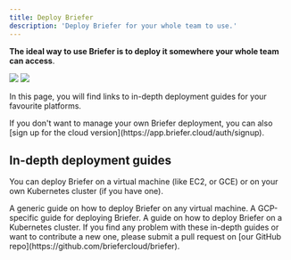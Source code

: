 ```yaml
---
title: Deploy Briefer
description: 'Deploy Briefer for your whole team to use.'
---
```


**The ideal way to use Briefer is to deploy it somewhere your whole team can access**.

<img className="block dark:hidden" src="/images/briefer-usage-overview.png" />
<img
  className="hidden dark:block"
  src="/images/briefer-usage-overview-dark.png"
/>

In this page, you will find links to in-depth deployment guides for your favourite platforms.

<Tip>
  If you don't want to manage your own Briefer deployment, you can also [sign up
  for the cloud version](https://app.briefer.cloud/auth/signup).
</Tip>

## In-depth deployment guides

You can deploy Briefer on a virtual machine (like EC2, or GCE) or on your own Kubernetes cluster (if you have one).

<CardGroup cols={2}>
  <Card title="Virtual Machine (Generic)" icon="desktop" href="./deployment/vm">
    A generic guide on how to deploy Briefer on any virtual machine.
  </Card>
  <Card title="GCE Virtual Machine (GCP)" icon="google" href="./deployment/gcp">
    A GCP-specific guide for deploying Briefer.
  </Card>
  <Card title="Kubernetes" icon="circle-nodes" href="./deployment/kubernetes">
    A guide on how to deploy Briefer on a Kubernetes cluster.
  </Card>
</CardGroup>

<Info>
  If you find any problem with these in-depth guides or want to contribute a new
  one, please submit a pull request on [our GitHub
  repo](https://github.com/briefercloud/briefer).
</Info>

